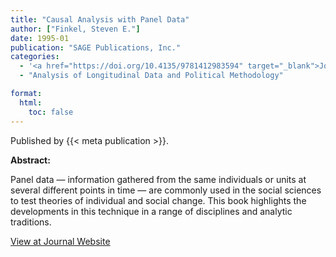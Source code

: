 ```yaml
---
title: "Causal Analysis with Panel Data"
author: ["Finkel, Steven E."]
date: 1995-01
publication: "SAGE Publications, Inc."
categories:
  - '<a href="https://doi.org/10.4135/9781412983594" target="_blank">Journal</a>'
  - "Analysis of Longitudinal Data and Political Methodology"

format:
  html:
    toc: false
---
```


Published by {{< meta publication >}}.

**Abstract:**

::: justify-text
Panel data — information gathered from the same individuals or units at several different points in time — are commonly used in the social sciences to test theories of individual and social change. This book highlights the developments in this technique in a range of disciplines and analytic traditions.
:::

[View at Journal Website](https://doi.org/10.4135/9781412983594){.btn .btn-outline-success target="_blank"}
